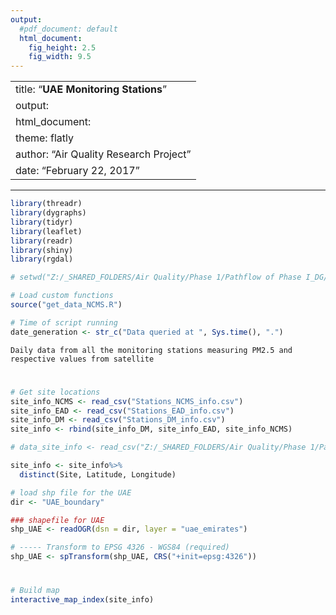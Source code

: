 ---
output:
  #pdf_document: default
  html_document:
    fig_height: 2.5
    fig_width: 9.5
---

---
title: "**UAE Monitoring Stations**"
output: 
  html_document:
    theme: flatly
author: "Air Quality Research Project"
date: "February 22, 2017"
---


---
```{r set_up, message = FALSE, echo = FALSE, warning = FALSE}
library(threadr)
library(dygraphs)
library(tidyr)
library(leaflet)
library(readr)
library(shiny)
library(rgdal)

# setwd("Z:/_SHARED_FOLDERS/Air Quality/Phase 1/Pathflow of Phase I_DG/Interactive_plots_R")

# Load custom functions
source("get_data_NCMS.R")

# Time of script running
date_generation <- str_c("Data queried at ", Sys.time(), ".")
```

 `Daily data from all the monitoring stations measuring PM2.5 and respective values from satellite`
 
# 

## 

```{r import_data_for_map, message = FALSE, echo = FALSE, results = "hide", cache = TRUE}
# Get site locations
site_info_NCMS <- read_csv("Stations_NCMS_info.csv")
site_info_EAD <- read_csv("Stations_EAD_info.csv")
site_info_DM <- read_csv("Stations_DM_info.csv")
site_info <- rbind(site_info_DM, site_info_EAD, site_info_NCMS)

# data_site_info <- read_csv("Z:/_SHARED_FOLDERS/Air Quality/Phase 1/Pathflow of Phase I_DG/Interactive_plots_R/Stations_NCMS_info.csv")

site_info <- site_info%>%
  distinct(Site, Latitude, Longitude)

# load shp file for the UAE
dir <- "UAE_boundary"

### shapefile for UAE
shp_UAE <- readOGR(dsn = dir, layer = "uae_emirates")

# ----- Transform to EPSG 4326 - WGS84 (required)
shp_UAE <- spTransform(shp_UAE, CRS("+init=epsg:4326"))

```
#
 
##

```{r map, fig.height = 8, echo = FALSE, message = FALSE, cache = TRUE}
# Build map
interactive_map_index(site_info)
```

 
 